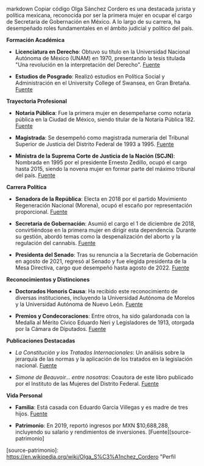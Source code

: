 markdown
Copiar código
Olga Sánchez Cordero es una destacada jurista y política mexicana, reconocida por ser la primera mujer en ocupar el cargo de Secretaria de Gobernación en México. A lo largo de su carrera, ha desempeñado roles fundamentales en el ámbito judicial y político del país.

**Formación Académica**

- **Licenciatura en Derecho**: Obtuvo su título en la Universidad Nacional Autónoma de México (UNAM) en 1970, presentando la tesis titulada "Una revolución en la interpretación del Derecho". [Fuente][source-unam]

- **Estudios de Posgrado**: Realizó estudios en Política Social y Administración en el University College of Swansea, en Gran Bretaña. [Fuente][source-swansea]

**Trayectoria Profesional**

- **Notaria Pública**: Fue la primera mujer en desempeñarse como notaria pública en la Ciudad de México, siendo titular de la Notaría Pública 182. [Fuente][source-notaria]

- **Magistrada**: Se desempeñó como magistrada numeraria del Tribunal Superior de Justicia del Distrito Federal de 1993 a 1995. [Fuente][source-magistrada]

- **Ministra de la Suprema Corte de Justicia de la Nación (SCJN)**: Nombrada en 1995 por el presidente Ernesto Zedillo, ocupó el cargo hasta 2015, siendo la novena mujer en formar parte del máximo tribunal del país. [Fuente][source-scjn]

**Carrera Política**

- **Senadora de la República**: Electa en 2018 por el partido Movimiento Regeneración Nacional (Morena), ocupó el escaño por representación proporcional. [Fuente][source-senadora]

- **Secretaria de Gobernación**: Asumió el cargo el 1 de diciembre de 2018, convirtiéndose en la primera mujer en dirigir esta dependencia. Durante su gestión, abordó temas como la despenalización del aborto y la regulación del cannabis. [Fuente][source-segob]

- **Presidenta del Senado**: Tras su renuncia a la Secretaría de Gobernación en agosto de 2021, regresó al Senado y fue elegida presidenta de la Mesa Directiva, cargo que desempeñó hasta agosto de 2022. [Fuente][source-presidenta-senado]

**Reconocimientos y Distinciones**

- **Doctorados Honoris Causa**: Ha recibido este reconocimiento de diversas instituciones, incluyendo la Universidad Autónoma de Morelos y la Universidad Autónoma de Nuevo León. [Fuente][source-doctorados]

- **Premios y Condecoraciones**: Entre otros, ha sido galardonada con la Medalla al Mérito Cívico Eduardo Neri y Legisladores de 1913, otorgada por la Cámara de Diputados. [Fuente][source-medalla]

**Publicaciones Destacadas**

- _La Constitución y los Tratados Internacionales_: Un análisis sobre la jerarquía de las normas y la aplicación de los tratados en la legislación nacional. [Fuente][source-publicacion1]

- _Simone de Beauvoir… entre nosotras_: Coautora de este libro publicado por el Instituto de las Mujeres del Distrito Federal. [Fuente][source-publicacion2]

**Vida Personal**

- **Familia**: Está casada con Eduardo García Villegas y es madre de tres hijos. [Fuente][source-familia]

- **Patrimonio**: En 2019, reportó ingresos por MXN $10,688,288, incluyendo su salario y rendimientos de inversiones. [Fuente][source-patrimonio]

[source-unam]: https://catedrapn.umm.edu.mx/dra-olga-s%C3%A1nchez-cordero-de-garc%C3%ADa-villegas "Perfil académico en la UNAM"
[source-swansea]: https://catedrapn.umm.edu.mx/dra-olga-s%C3%A1nchez-cordero-de-garc%C3%ADa-villegas "Perfil académico en la UNAM"
[source-notaria]: https://www.milenio.com/politica/olga-sanchez-cordero-titular-secretaria-gobernacion "Perfil en Milenio"
[source-magistrada]: https://www.depam.com.mx/olga_sanchez.php "Biografía en Depam"
[source-scjn]: https://es.wikipedia.org/wiki/Olga_S%C3%A1nchez_Cordero "Perfil en Wikipedia"
[source-senadora]: https://heraldodemexico.com.mx/nacional/2024/7/2/quien-es-olga-sanchez-cordero-conoce-la-proxima-diputada-617362.html "Artículo en El Heraldo de México"
[source-segob]: https://heraldodemexico.com.mx/nacional/2021/8/26/quien-es-olga-sanchez-cordero-por-que-deja-la-segob-329702.html "Noticia en El Heraldo de México"
[source-presidenta-senado]: https://es.wikipedia.org/wiki/Olga_S%C3%A1nchez_Cordero "Perfil en Wikipedia"
[source-doctorados]: https://www.depam.com.mx/olga_sanchez.php "Biografía en Depam"
[source-medalla]: https://www.milenio.com/politica/olga-sanchez-cordero-titular-secretaria-gobernacion "Perfil en Milenio"
[source-publicacion1]: https://www.depam.com.mx/olga_sanchez.php "Biografía en Depam"
[source-publicacion2]: https://www.depam.com.mx/olga_sanchez.php "Biografía en Depam"
[source-familia]: https://en.wikipedia.org/wiki/Olga_S%C3%A1nchez_Cordero "Perfil en Wikipedia"

[source-patrimonio]: https://en.wikipedia.org/wiki/Olga_S%C3%A1nchez_Cordero "Perfil

